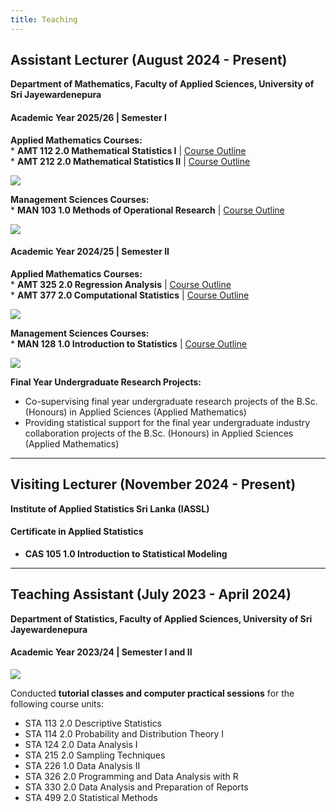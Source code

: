```yaml
---
title: Teaching
---
```


## Assistant Lecturer (August 2024 - Present)

**Department of Mathematics, Faculty of Applied Sciences, University of Sri Jayewardenepura**

#### Academic Year 2025/26 | Semester I

**Applied Mathematics Courses:** <br>
* **AMT 112 2.0 Mathematical Statistics I** | [Course Outline](course_outlines/AMT_112_Course_Outline.pdf) <br>
* **AMT 212 2.0 Mathematical Statistics II** | [Course Outline](course_outlines/AMT_212_Course_Outline.pdf) 

![](image_assistant_lecturer_1_3.jpg)

**Management Sciences Courses:** <br>
* **MAN 103 1.0 Methods of Operational Research** | [Course Outline](course_outlines/MAN_103_Course_Outline.pdf)

![](image_assistant_lecturer_1_4.jpg)

#### Academic Year 2024/25 | Semester II

**Applied Mathematics Courses:** <br>
* **AMT 325 2.0 Regression Analysis** | [Course Outline](course_outlines/AMT_325_Course_Outline.pdf) <br>
* **AMT 377 2.0 Computational Statistics** | [Course Outline](course_outlines/AMT_377_Course_Outline.pdf)

![](image_assistant_lecturer_1_1.jpg)

**Management Sciences Courses:** <br>
* **MAN 128 1.0 Introduction to Statistics** | [Course Outline](course_outlines/MAN_128_Course_Outline.pdf)

![](image_assistant_lecturer_1_2.jpg)

**Final Year Undergraduate Research Projects:**

* Co-supervising final year undergraduate research projects of the B.Sc. (Honours) in Applied Sciences (Applied Mathematics)
* Providing statistical support for the final year undergraduate industry collaboration projects of the B.Sc. (Honours) in Applied Sciences (Applied Mathematics)

----

## Visiting Lecturer (November 2024 - Present)

**Institute of Applied Statistics Sri Lanka (IASSL)**

#### Certificate in Applied Statistics

* **CAS 105 1.0 Introduction to Statistical Modeling**

----

## Teaching Assistant (July 2023 - April 2024)

**Department of Statistics, Faculty of Applied Sciences, University of Sri Jayewardenepura**

#### Academic Year 2023/24 | Semester I and II

![](image_teaching_assistant.jpg)

Conducted **tutorial classes and computer practical sessions** for the following course units:

* STA 113 2.0 Descriptive Statistics
* STA 114 2.0 Probability and Distribution Theory I
* STA 124 2.0 Data Analysis I
* STA 215 2.0 Sampling Techniques
* STA 226 1.0 Data Analysis II
* STA 326 2.0 Programming and Data Analysis with R
* STA 330 2.0 Data Analysis and Preparation of Reports
* STA 499 2.0 Statistical Methods
